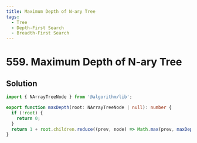 ```yaml
---
title: Maximum Depth of N-ary Tree
tags:
  - Tree
  - Depth-First Search
  - Breadth-First Search
---
```


# 559. Maximum Depth of N-ary Tree

<Badges>
  <LevelBadge level="easy" />
  <TopicBadge name="Tree" slug="tree" />
  <TopicBadge name="Depth-First Search" slug="depth-first-search" />
  <TopicBadge name="Breadth-First Search" slug="breadth-first-search" />
</Badges>

## Solution

```typescript filename="solution.ts" copy
import { NArrayTreeNode } from '@algorithm/lib';

export function maxDepth(root: NArrayTreeNode | null): number {
  if (!root) {
    return 0;
  }
  return 1 + root.children.reduce((prev, node) => Math.max(prev, maxDepth(node)), 0);
}
```

<ProblemLink
  codingSite="leetcode"
  href="https://leetcode.com/problems/maximum-depth-of-n-ary-tree"
  title="Maximum Depth of N-ary Tree"
/>

